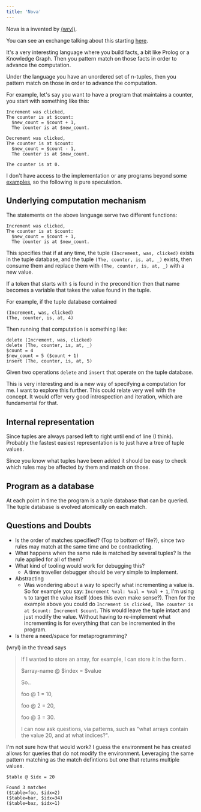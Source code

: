 ```yaml
---
title: 'Nova'
---
```



Nova is a <L name="programming-language" from="nova" /> invented by [(wryl)](https://merveilles.town/@wryl).

You can see an exchange talking about this starting [here](https://elk.zone/functional.cafe/@wryl@merveilles.town/112571072480996408).

It's a very interesting language where you build facts, a bit like Prolog or a Knowledge Graph. Then you pattern match on those facts in order to advance the computation.

Under the language you have an unordered set of n-tuples, then you pattern match on those in order to advance the computation.

For example, let's say you want to have a program that maintains a counter, you start with something like this:

```
Increment was clicked,
The counter is at $count:
  $new_count = $count + 1,
  The counter is at $new_count.

Decrement was clicked,
The counter is at $count:
  $new_count = $count - 1,
  The counter is at $new_count.

The counter is at 0.
```

I don't have access to the implementation or any programs beyond some [examples](https://gitlab.com/-/snippets/3716812), so the following is pure speculation.

## Underlying computation mechanism

The statements on the above language serve two different functions:

```
Increment was clicked,
The counter is at $count:
  $new_count = $count + 1,
  The counter is at $new_count.
```

This specifies that if at any time, the tuple `(Increment, was, clicked)`
exists in the tuple database, and the tuple `(The, counter, is, at, _)`
exists, then consume them and replace them with `(The, counter, is, at, _)` with a new value.

If a token that starts with `$` is found in the precondition then that name becomes a variable that takes the value found in the tuple.

For example, if the tuple database contained
```
(Increment, was, clicked)
(The, counter, is, at, 4)
```

Then running that computation is something like:
```
delete (Increment, was, clicked)
delete (The, counter, is, at, _)
$count = 4
$new_count = 5 ($count + 1)
insert (The, counter, is, at, 5)
```

Given two operations `delete` and `insert` that operate on the tuple database.

This is very interesting and is a new way of specifying a computation for me. I want to explore this further. This could relate very well with the <L name="explorative-programming" from="nova" /> concept. It would offer very good introspection and iteration, which are fundamental for that.

## Internal representation

Since tuples are always parsed left to right until end of line (I think). Probably the fastest easiest representation is to just have a tree of tuple values.

Since you know what tuples have been added it should be easy to check which rules may be affected by them and match on those.

## Program as a database

At each point in time the program is a tuple database that can be queried. The tuple database is evolved atomically on each match.

## Questions and Doubts

+ Is the order of matches specified? (Top to bottom of file?), since two rules may match at the same time and be contradicting.
+ What happens when the same rule is matched by several tuples? Is the rule applied for all of them?
+ What kind of tooling would work for debugging this?
  + A time traveller debugger should be very simple to implement.
+ Abstracting
  + Was wondering about a way to specify what incrementing a value is. So for example you say:
  `Increment %val: %val = %val + 1`, I'm using `%` to target the value itself (does this even make sense?). Then for the example above you could do `Increment is clicked, The counter is at $count: Increment $count`. This would leave the tuple intact and just modify the value. Without having to re-implement what incrementing is for everything that can be incremented in the program.
+ Is there a need/space for metaprogramming?


(wryl) in the thread says

> If I wanted to store an array, for example, I can store it in the form..
>
> $array-name @ $index = $value
>
> So..
>
> foo @ 1 = 10,
>
> foo @ 2 = 20,
>
> foo @ 3 = 30.
>
> I can now ask questions, via patterns, such as "what arrays contain the value 20, and at what indices?".

I'm not sure how that would work? I guess the environment he has created allows for queries that do not modify the environment. Leveraging the same pattern matching as the match defintions but one that returns multiple values.

```
$table @ $idx = 20

Found 3 matches
($table=foo, $idx=2)
($table=bar, $idx=34)
($table=baz, $idx=1)
```
